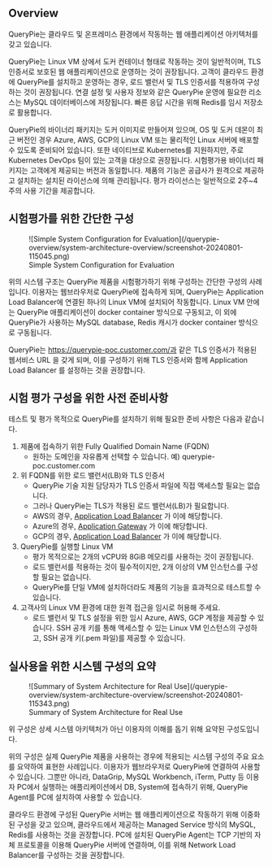
## Overview

QueryPie는 클라우드 및 온프레미스 환경에서 작동하는 웹 애플리케이션 아키텍처를 갖고 있습니다.

QueryPie는 Linux VM 상에서 도커 컨테이너 형태로 작동하는 것이 일반적이며, TLS 인증서로 보호된 웹 애플리케이션으로 운영하는 것이 권장됩니다. 고객이 클라우드 환경에 QueryPie를 설치하고 운영하는 경우, 로드 밸런서 및 TLS 인증서를 적용하여 구성하는 것이 권장됩니다. 연결 설정 및 사용자 정보와 같은 QueryPie 운영에 필요한 리소스는 MySQL 데이터베이스에 저장됩니다. 빠른 응답 시간을 위해 Redis를 임시 저장소로 활용합니다.

QueryPie의 바이너리 패키지는 도커 이미지로 만들어져 있으며, OS 및 도커 데몬이 최근 버전인 경우 Azure, AWS, GCP의 Linux VM 또는 물리적인 Linux 서버에 배포할 수 있도록 준비되어 있습니다. 또한 네이티브로 Kubernetes를 지원하지만, 주로 Kubernetes DevOps 팀이 있는 고객을 대상으로 권장됩니다. 시험평가용 바이너리 패키지는 고객에게 제공되는 버전과 동일합니다. 제품의 기능은 공급사가 원격으로 제공하고 설치하는 설치된 라이선스에 의해 관리됩니다. 평가 라이선스는 일반적으로 2주~4주의 사용 기간을 제공합니다.

## 시험평가를 위한 간단한 구성

<figure data-layout="center" data-align="center">
![Simple System Configuration for Evaluation](/querypie-overview/system-architecture-overview/screenshot-20240801-115045.png)
<figcaption>
Simple System Configuration for Evaluation
</figcaption>
</figure>

위의 시스템 구조는 QueryPie 제품을 시험평가하기 위해 구성하는 간단한 구성의 사례입니다. 이용자는 웹브라우저로 QueryPie에 접속하게 되며, QueryPie는 Application Load Balancer에 연결된 하나의 Linux VM에 설치되어 작동합니다. Linux VM 안에는 QueryPie 애플리케이션이 docker container 방식으로 구동되고, 이 외에 QueryPie가 사용하는 MySQL database, Redis 캐시가 docker container 방식으로 구동됩니다.

QueryPie는 https://querypie-poc.customer.com/과 같은 TLS 인증서가 적용된 웹서비스 URL 을 갖게 되며, 이를 구성하기 위해 TLS 인증서와 함께 Application Load Balancer 를 설정하는 것을 권장합니다.


## 시험 평가 구성을 위한 사전 준비사항

테스트 및 평가 목적으로 QueryPie를 설치하기 위해 필요한 준비 사항은 다음과 같습니다.

1. 제품에 접속하기 위한 Fully Qualified Domain Name (FQDN)
    * 원하는 도메인을 자유롭게 선택할 수 있습니다. 예) querypie-poc.customer.com
2. 위 FQDN를 위한 로드 밸런서(LB)와 TLS 인증서
    * QueryPie 기술 지원 담당자가 TLS 인증서 파일에 직접 액세스할 필요는 없습니다. 
    * 그러나 QueryPie는 TLS가 적용된 로드 밸런서(LB)가 필요합니다.
    * AWS의 경우, [Application Load Balancer](https://docs.aws.amazon.com/elasticloadbalancing/latest/application/introduction.html) 가 이에 해당합니다.
    * Azure의 경우, [Application Gateway](https://learn.microsoft.com/en-us/azure/application-gateway/overview) 가 이에 해당합니다.
    * GCP의 경우, [Application Load Balancer](https://cloud.google.com/load-balancing/docs/application-load-balancer) 가 이에 해당합니다.
3. QueryPie를 실행할 Linux VM
    * 평가 목적으로는 2개의 vCPU와 8GiB 메모리를 사용하는 것이 권장됩니다.
    * 로드 밸런서를 적용하는 것이 필수적이지만, 2개 이상의 VM 인스턴스를 구성할 필요는 없습니다. 
    * QueryPie를 단일 VM에 설치하더라도 제품의 기능을 효과적으로 테스트할 수 있습니다.
4. 고객사의 Linux VM 환경에 대한 원격 접근을 임시로 허용해 주세요.
    * 로드 밸런서 및 TLS 설정을 위한 임시 Azure, AWS, GCP 계정을 제공할 수 있습니다. SSH 공개 키를 통해 액세스할 수 있는 Linux VM 인스턴스의 구성하고, SSH 공개 키(.pem 파일)를 제공할 수 있습니다.


## 실사용을 위한 시스템 구성의 요약

<figure data-layout="center" data-align="center">
![Summary of System Architecture for Real Use](/querypie-overview/system-architecture-overview/screenshot-20240801-115343.png)
<figcaption>
Summary of System Architecture for Real Use
</figcaption>
</figure>

<Callout type="info">
위 구성은 상세 시스템 아키텍처가 아닌 이용자의 이해를 돕기 위해 요약된 구성도입니다.
</Callout>

위의 구성은 실제 QueryPie 제품을 사용하는 경우에 적용되는 시스템 구성의 주요 요소를 요약하여 표현한 사례입니다. 이용자가 웹브라우저로 QueryPie에 연결하여 사용할 수 있습니다. 그뿐만 아니라, DataGrip, MySQL Workbench, iTerm, Putty 등 이용자 PC에서 실행하는 애플리케이션에서 DB, System에 접속하기 위해, QueryPie Agent를 PC에 설치하여 사용할 수 있습니다.

클라우드 환경에 구성된 QueryPie 서버는 웹 애플리케이션으로 작동하기 위해 이중화된 구성을 갖고 있으며, 클라우드에서 제공하는 Managed Service 방식의 MySQL, Redis를 사용하는 것을 권장합니다. PC에 설치된 QueryPie Agent는 TCP 기반의 자체 프로토콜을 이용해 QueryPie 서버에 연결하며, 이를 위해 Network Load Balancer를 구성하는 것을 권장합니다.
